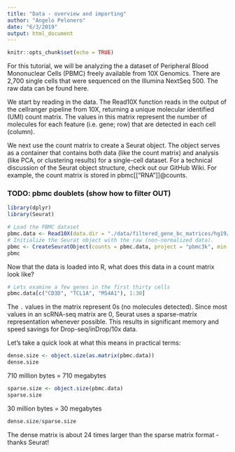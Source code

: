 ```yaml
---
title: "Data - overview and importing"
author: "Angelo Pelonero"
date: "6/3/2019"
output: html_document
---
```


```r
knitr::opts_chunk$set(echo = TRUE)
```

For this tutorial, we will be analyzing the a dataset of Peripheral Blood Mononuclear Cells (PBMC) freely available from 10X Genomics. There are 2,700 single cells that were sequenced on the Illumina NextSeq 500. The raw data can be found here.

We start by reading in the data. The Read10X function reads in the output of the cellranger pipeline from 10X, returning a unique molecular identified (UMI) count matrix. The values in this matrix represent the number of molecules for each feature (i.e. gene; row) that are detected in each cell (column).

We next use the count matrix to create a Seurat object. The object serves as a container that contains both data (like the count matrix) and analysis (like PCA, or clustering results) for a single-cell dataset. For a technical discussion of the Seurat object structure, check out our GitHub Wiki. For example, the count matrix is stored in pbmc[["RNA"]]@counts.

### TODO: pbmc doublets (show how to filter OUT)

```r
library(dplyr)
library(Seurat)

# Load the PBMC dataset
pbmc.data <- Read10X(data.dir = "./data/filtered_gene_bc_matrices/hg19/")
# Initialize the Seurat object with the raw (non-normalized data).
pbmc <- CreateSeuratObject(counts = pbmc.data, project = "pbmc3k", min.cells = 3, min.features = 200)
pbmc
```
Now that the data is loaded into R, what does this data in a count matrix look like?

```r
# Lets examine a few genes in the first thirty cells
pbmc.data[c("CD3D", "TCL1A", "MS4A1"), 1:30]
```
The `.` values in the matrix represent 0s (no molecules detected). Since most values in an scRNA-seq matrix are 0, Seurat uses a sparse-matrix representation whenever possible. This results in significant memory and speed savings for Drop-seq/inDrop/10x data.

Let's take a quick look at what this means in practical terms:
```r
dense.size <- object.size(as.matrix(pbmc.data))
dense.size
```
710 million bytes = 710 megabytes

```r
sparse.size <- object.size(pbmc.data)
sparse.size
```
30 million bytes = 30 megabytes

```r
dense.size/sparse.size
```
The dense matrix is about 24 times larger than the sparse matrix format - thanks Seurat!

